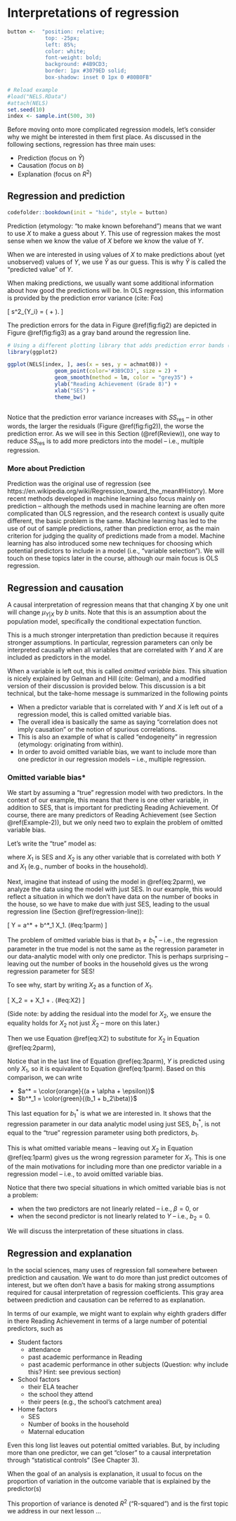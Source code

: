 # Interpretations of regression {#chapter_3}

```r
button <-  "position: relative; 
            top: -25px; 
            left: 85%;   
            color: white;
            font-weight: bold;
            background: #4B9CD3;
            border: 1px #3079ED solid;
            box-shadow: inset 0 1px 0 #80B0FB"

# Reload example
#load("NELS.RData")
#attach(NELS)
set.seed(10)
index <- sample.int(500, 30)
```


Before moving onto more complicated regression models, let's consider why we might be interested in them first place. As discussed in the following sections, regression has three main uses:  

* Prediction (focus on $\hat Y$) 
* Causation (focus on $b$)
* Explanation (focus on $R^2$)

## Regression and prediction 

```r
codefolder::bookdown(init = "hide", style = button)
```

<!-- I think ggplot is doing something weird because the prediction error is way too small for the full sample -- but then again N is in the denominator of the variance. Dobule check by hand and also use a second examples to show that prediction error decreases when adding another predictor -->

Prediction (etymology: “to make known beforehand”) means that we want to use $X$ to make a guess about $Y$. This use of regression makes the most sense when we know the value of $X$ before we know the value of $Y$. 

When we are interested in using values of $X$  to make predictions about (yet unobserved) values of $Y$, we use $\hat Y$ as our guess. This is why $\hat Y$ is called the "predicted value" of $Y$. 

When making predictions, we usually want some additional information about how good the predictions will be. In OLS regression, this information is provided by the prediction error variance (cite: Fox)

\[ s^2_{\hat Y_i} = \frac{SS_{\text{res}}}{N - 2} \left( \frac{1}{N} + \frac{(X_i - \bar X)^2}{(N-1) s^2_X} \right). \] 

The prediction errors for the data in Figure \@ref(fig:fig2) are depicted in Figure \@ref(fig:fig3) as a gray band around the regression line. 

```r

# Using a different plotting library that adds prediction error bands (need to double check computation)
library(ggplot2)

ggplot(NELS[index, ], aes(x = ses, y = achmat08)) + 
               geom_point(color='#3B9CD3', size = 2) + 
               geom_smooth(method = lm, color = "grey35") + 
               ylab("Reading Achievement (Grade 8)") + 
               xlab("SES") + 
               theme_bw()
      
```

Notice that the prediction error variance increases with $SS_{\text{res}}$ -- in other words, the larger the residuals (Figure \@ref(fig:fig2)), the worse the prediction error. As we will see in this Section (\@ref(Review)), one way to reduce $SS_{\text{res}}$ is to add more predictors into the model -- i.e., multiple regression.  


### More about Prediction

Prediction was the original use of regression (see https://en.wikipedia.org/wiki/Regression_toward_the_mean#History). More recent methods developed in machine learning also focus mainly on prediction -- although the methods used in machine learning are often more complicated than OLS regression, and the research context is usually quite different, the basic problem is the same. Machine learning has led to the use of out of sample predictions, rather than prediction error, as the main criterion for judging the quality of predictions made from a model. Machine learning has also introduced some new techniques for choosing which potential predictors to include in a model (i.e., "variable selection"). We will touch on these topics later in the course, although our main focus is OLS regression.  

<!--
Regression towards the mean is a statistical property of predicted scores 

This can most easily be seen in the case where Y and X are z-scores (i.e., both variables have M = 0 and SD =1)

Recall that this implies that a = 0 and b = rXY, and consequently 

Since |rXY | ≤ 1, the magnitude of the predicted scores must be less than or equal to that of the predictor

In other words: predicted scores are always closer to the mean of Y (MY = 0), than the values of X are to their mean (MX = 0)
-->

## Regression and causation

A causal interpretation of regression means that that changing $X$ by one unit will change $\mu_{Y|X}$ by $b$ units. Note that this is an assumption about the population model, specifically the conditional expectation function. 

This is a much stronger interpretation than prediction because it requires stronger assumptions. In particular, regression parameters can only be interpreted causally when all variables that are correlated with $Y$ and $X$ are included as predictors in the model. 

When a variable is left out, this is called *omitted variable bias*. This situation is nicely explained by Gelman and Hill (cite: Gelman), and a modified version of their discussion is provided below. This discussion is a bit technical, but the take-home message is summarized in the following points

* When a predictor variable that is correlated with $Y$ and $X$ is left out of a regression model, this is called omitted variable bias.
* The overall idea is basically the same as saying "correlation does not imply causation" or the notion of spurious correlations.
* This is also an example of what is called "endogeneity" in regression (etymology: originating from within).
* In order to avoid omitted variable bias, we want to include more than one predictor in our regression models -- i.e., multiple regression.

### Omitted variable bias* 

We start by assuming a "true" regression model with two predictors. In the context of our example, this means that there is one other variable, in addition to SES, that is important for predicting Reading Achievement. Of course, there are many predictors of Reading Achievement (see Section \@ref(Example-2)), but we only need two to explain the problem of omitted variable bias. 

Let's write the "true" model as: 

\begin{equation} 
\hat Y = a + b_1 X_1 + b_2 X_2 
(\#eq:2parm)
\end{equation}

where $X_1$ is SES and $X_2$ is any other variable that is correlated with both $Y$ and $X_1$ (e.g., number of books in the household). 

Next, imagine that instead of using the model in \@ref(eq:2parm), we analyze the data using the model with just SES. In our example, this would reflect a situation in which we don't have data on the number of books in the house, so we have to make due with just SES, leading to the usual regression line (Section \@ref(regression-line)):

\[ 
\hat Y = a^* + b^*_1 X_1. 
(\#eq:1parm)
\]

The problem of omitted variable bias is that $b_1 \neq b^*_1$ -- i.e., the regression parameter in the true model is not the same as the regression parameter in our data-analytic model with only one predictor. This is perhaps surprising -- leaving out the number of books in the household gives us the wrong regression parameter for SES! 

To see why, start by writing $X_2$ as a function of $X_1$. 

\[
X_2 = \alpha + \beta X_1 + \epsilon. 
(\#eq:X2)
\]

(Side note: by adding the residual into the model for $X_2$, we ensure the equality holds for $X_2$ not just $\hat X_2$ -- more on this later.) 

Then we use Equation \@ref(eq:X2) to substitute for $X_2$ in Equation \@ref(eq:2parm), 

\begin{align} 
\hat Y & = a + b_1 X_1 + b_2 X_2 \\
\hat Y & = a + b_1 X_1 + b_2 (\alpha + \beta X_1 + \epsilon) \\
\hat Y & = \color{orange}{(a + \alpha + \epsilon)} + \color{green}{(b_1 + b_2\beta)} X_1. 
(\#eq:3parm)
\end{align}

Notice that in the last line of Equation \@ref(eq:3parm), $Y$ is predicted using only $X_1$, so it is equivalent to Equation \@ref(eq:1parm). Based on this comparison, we can write

* $a^* = \color{orange}{(a + \alpha + \epsilon)}$
* $b^*_1 = \color{green}{(b_1 + b_2\beta)}$

This last equation for $b^*_1$ is what we are interested in. It shows that the regression parameter in our data analytic model using just SES, $b^*_1$, is not equal to the "true" regression parameter using both predictors, $b_1$. 

This is what omitted variable means -- leaving out $X_2$ in Equation \@ref(eq:1parm) gives us the wrong regression parameter for $X_1$. This is one of the main motivations for including more than one predictor variable in a regression model -- i.e., to avoid omitted variable bias.


Notice that there two special situations in which omitted variable bias is not a problem: 

* when the two predictors are not linearly related -- i.e., $\beta = 0$, or
* when the second predictor is not linearly related to $Y$ -- i.e., $b_2 = 0$.  

We will discuss the interpretation of these situations in class. 


## Regression and explanation

In the social sciences, many uses of regression fall somewhere between prediction and causation. We want to do more than just predict outcomes of interest, but we often don't have a basis for making strong assumptions required for causal interpretation of regression coefficients. This gray area between prediction and causation can be referred to as explanation. 

In terms of our example, we might want to explain why eighth graders differ in there Reading Achievement in terms of a large number of potential predictors, such as 

* Student factors
  * attendance
  * past academic performance in Reading
  * past academic performance in other subjects (Question: why include this? Hint: see previous section)
* School factors
  * their ELA teacher
  * the school they attend
  * their peers (e.g., the school's catchment area) 
* Home factors
  * SES
  * Number of books in the household
  * Maternal education

Even this long list leaves out potential omitted variables. But, by including more than one predictor, we can get "closer" to a causal interpretation through "statistical controls" (See Chapter 3). 

When the goal of an analysis is explanation, it usual to focus on the proportion of variation in the outcome variable that is explained by the predictor(s)

This proportion of variance is denoted $R^2$ ("R-squared") and is the first topic we address in our next lesson ...


